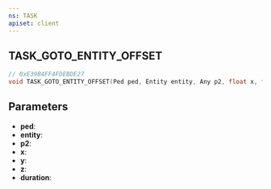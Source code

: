 ```yaml
---
ns: TASK
apiset: client
---
```

## TASK_GOTO_ENTITY_OFFSET

```c
// 0xE39B4FF4FDEBDE27
void TASK_GOTO_ENTITY_OFFSET(Ped ped, Entity entity, Any p2, float x, float y, float z, int duration);
```


## Parameters
* **ped**:
* **entity**:
* **p2**:
* **x**:
* **y**:
* **z**:
* **duration**: